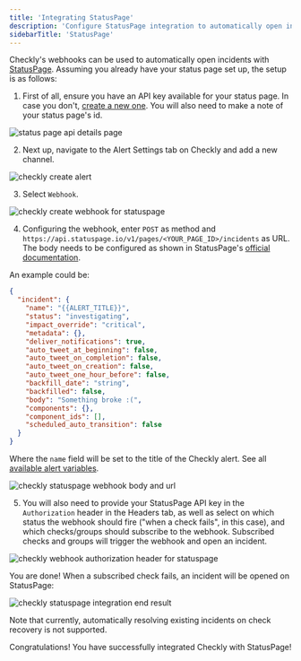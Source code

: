 ```yaml
---
title: 'Integrating StatusPage'
description: 'Configure StatusPage integration to automatically open incidents when Checkly monitors fail'
sidebarTitle: 'StatusPage'
---
```


Checkly's webhooks can be used to automatically open incidents with [StatusPage](https://www.atlassian.com/software/statuspage). Assuming you already have your status page set up, the setup is as follows:

1. First of all, ensure you have an API key available for your status page. In case you don't, [create a new one](https://support.atlassian.com/statuspage/docs/create-and-manage-api-keys/). You will also need to make a note of your status page's id.

![status page api details page](/images/docs/images/integrations/statuspage/statuspage-api-page.png)

2. Next up, navigate to the Alert Settings tab on Checkly and add a new channel.

![checkly create alert](/images/docs/images/integrations/statuspage/statuspage_add_alert.png)

3. Select `Webhook`.

![checkly create webhook for statuspage](/images/docs/images/integrations/statuspage/statuspage_alert_channels.png)

4. Configuring the webhook, enter `POST` as method and `https://api.statuspage.io/v1/pages/<YOUR_PAGE_ID>/incidents` as URL. The body needs to be configured as shown in StatusPage's [official documentation](https://developer.statuspage.io/#operation/postPagesPageIdIncidents).

An example could be:

```json
{
  "incident": {
    "name": "{{ALERT_TITLE}}",
    "status": "investigating",
    "impact_override": "critical",
    "metadata": {},
    "deliver_notifications": true,
    "auto_tweet_at_beginning": false,
    "auto_tweet_on_completion": false,
    "auto_tweet_on_creation": false,
    "auto_tweet_one_hour_before": false,
    "backfill_date": "string",
    "backfilled": false,
    "body": "Something broke :(",
    "components": {},
    "component_ids": [],
    "scheduled_auto_transition": false
  }
}
```

Where the `name` field will be set to the title of the Checkly alert. See all [available alert variables](/communicate/alerts/webhooks#using-variables).

![checkly statuspage webhook body and url](/images/docs/images/integrations/statuspage/statuspage_body_url.png)

5. You will also need to provide your StatusPage API key in the `Authorization` header in the Headers tab, as well as select on which status the webhook should fire ("when a check fails", in this case), and which checks/groups should subscribe to the webhook. Subscribed checks and groups will trigger the webhook and open an incident.

![checkly webhook authorization header for statuspage](/images/docs/images/integrations/statuspage/statuspage_header_auth.png)

You are done! When a subscribed check fails, an incident will be opened on StatusPage:

![checkly statuspage integration end result](/images/docs/images/integrations/statuspage/statuspage_end_result.png)

<Callout type="note">
Note that currently, automatically resolving existing incidents on check recovery is not supported.
</Callout>

Congratulations! You have successfully integrated Checkly with StatusPage!